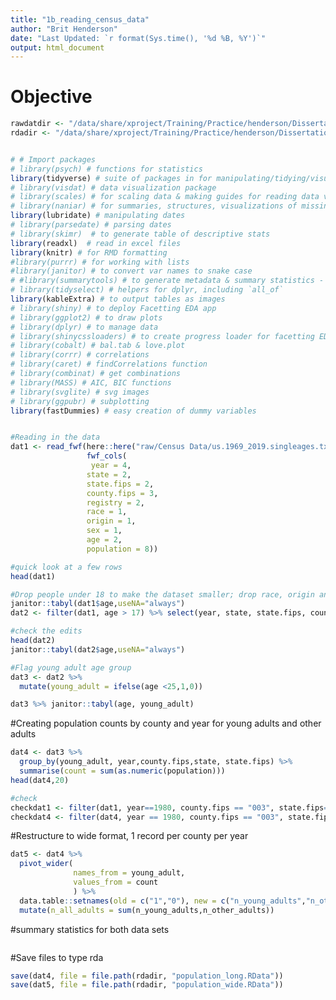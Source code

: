 ```yaml
---
title: "1b_reading_census_data"
author: "Brit Henderson"
date: "Last Updated: `r format(Sys.time(), '%d %B, %Y')`"
output: html_document
---
```


# Objective
```r
rawdatdir <- "/data/share/xproject/Training/Practice/henderson/Dissertation/raw"
rdadir <- "/data/share/xproject/Training/Practice/henderson/Dissertation/rda"

```

```r

```

```r
# # Import packages
# library(psych) # functions for statistics
library(tidyverse) # suite of packages in for manipulating/tidying/visualizing, etc. data
# library(visdat) # data visualization package
# library(scales) # for scaling data & making guides for reading data visualizations
# library(naniar) # for summaries, structures, visualizations of missing data
library(lubridate) # manipulating dates
# library(parsedate) # parsing dates
# library(skimr)  # to generate table of descriptive stats
library(readxl)  # read in excel files
library(knitr) # for RMD formatting
#library(purrr) # for working with lists
#library(janitor) # to convert var names to snake case
# #library(summarytools) # to generate metadata & summary statistics - commented out because throws error around connecting to display :0 that I think needs admin privilege to fix
# library(tidyselect) # helpers for dplyr, including `all_of`
library(kableExtra) # to output tables as images
# library(shiny) # to deploy Facetting EDA app
# library(ggplot2) # to draw plots
# library(dplyr) # to manage data
# library(shinycssloaders) # to create progress loader for facetting EDA app
# library(cobalt) # bal.tab & love.plot 
# library(corrr) # correlations 
# library(caret) # findCorrelations function 
# library(combinat) # get combinations 
# library(MASS) # AIC, BIC functions
# library(svglite) # svg images
# library(ggpubr) # subplotting
library(fastDummies) # easy creation of dummy variables 



```


```r
#Reading in the data
dat1 <- read_fwf(here::here("raw/Census Data/us.1969_2019.singleages.txt"), 
                 fwf_cols(
                  year = 4,
                 state = 2,
                 state.fips = 2,
                 county.fips = 3,
                 registry = 2,
                 race = 1,
                 origin = 1,
                 sex = 1,
                 age = 2,
                 population = 8))

#quick look at a few rows
head(dat1)

#Drop people under 18 to make the dataset smaller; drop race, origin and sex
janitor::tabyl(dat1$age,useNA="always")
dat2 <- filter(dat1, age > 17) %>% select(year, state, state.fips, county.fips, registry, age, population)

#check the edits
head(dat2)
janitor::tabyl(dat2$age,useNA="always")

#Flag young adult age group
dat3 <- dat2 %>% 
  mutate(young_adult = ifelse(age <25,1,0))

dat3 %>% janitor::tabyl(age, young_adult)


```


#Creating population counts by county and year for young adults and other adults
```r
dat4 <- dat3 %>% 
  group_by(young_adult, year,county.fips,state, state.fips) %>% 
  summarise(count = sum(as.numeric(population)))
head(dat4,20)

#check
checkdat1 <- filter(dat1, year==1980, county.fips == "003", state.fips== "01" , age > 17, age < 25 )
checkdat4 <- filter(dat4, year == 1980, county.fips == "003", state.fips == "01")
```

#Restructure to wide format, 1 record per county per year
```r
dat5 <- dat4 %>% 
  pivot_wider(
              names_from = young_adult,
              values_from = count
              ) %>% 
  data.table::setnames(old = c("1","0"), new = c("n_young_adults","n_other_adults")) %>% 
  mutate(n_all_adults = sum(n_young_adults,n_other_adults))

```

#summary statistics for both data sets
```r

```


#Save files to type rda

```r
save(dat4, file = file.path(rdadir, "population_long.RData"))
save(dat5, file = file.path(rdadir, "population_wide.RData"))
```

